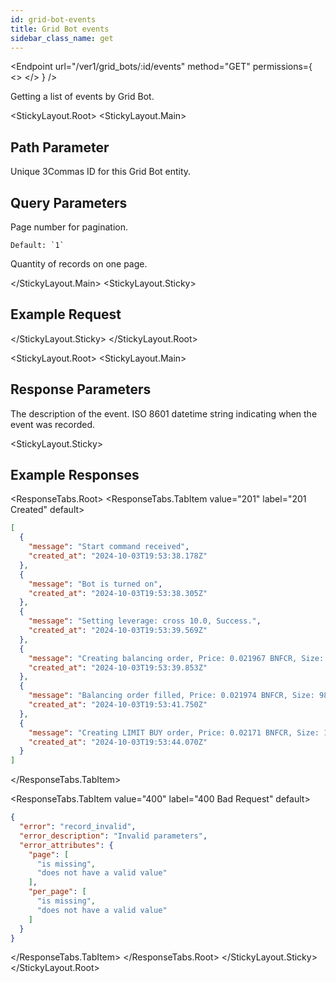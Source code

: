 ```yaml
---
id: grid-bot-events
title: Grid Bot events
sidebar_class_name: get
---
```



<Endpoint
  url="/ver1/grid_bots/:id/events"
  method="GET"
  permissions={
    <>
      <Permission title="Permission" description="BOTS_READ" />
      <Permission title="Security" description="SIGNED" />
    </>
  }
/>

Getting a list of events by Grid Bot.

<Separator />

<StickyLayout.Root>
<StickyLayout.Main>

## Path Parameter
<ApiParam name='id' type='integer' id="id" required>
   Unique 3Commas ID for this Grid Bot entity.
</ApiParam>

## Query Parameters
<ApiParam name='page' type='integer' id="page" required>
    Page number for pagination.

    Default: `1`
</ApiParam>
<ApiParam name='per_page' type='integer' id="per_page" required>
    Quantity of records on one page.

  <ParameterRange min={1} max={100} defaultVal={100} />
</ApiParam>

</StickyLayout.Main>
<StickyLayout.Sticky>
  
## Example Request

<NoContentEndpoint method="GET" endpoint="/ver1/grid_bots/2338357/events?page=1&per_page=10" />

</StickyLayout.Sticky>
</StickyLayout.Root>

<StickyLayout.Root>
<StickyLayout.Main>

## Response Parameters
<ApiParam name='message' type='string' id="message">   
    The description of the event.
</ApiParam>
<ApiParam name='created_at' type='string' id="created_at">   
    ISO 8601 datetime string indicating when the event was recorded.
</ApiParam>
</StickyLayout.Main>

<StickyLayout.Sticky>
## Example Responses

<ResponseTabs.Root>
<ResponseTabs.TabItem value="201" label="201 Created" default>

```json
[
  {
    "message": "Start command received",
    "created_at": "2024-10-03T19:53:38.178Z"
  },
  {
    "message": "Bot is turned on",
    "created_at": "2024-10-03T19:53:38.305Z"
  },
  {
    "message": "Setting leverage: cross 10.0, Success.",
    "created_at": "2024-10-03T19:53:39.569Z"
  },
  {
    "message": "Creating balancing order, Price: 0.021967 BNFCR, Size: 98.741665 BNFCR (4495.0 VETUSDT).",
    "created_at": "2024-10-03T19:53:39.853Z"
  },
  {
    "message": "Balancing order filled, Price: 0.021974 BNFCR, Size: 98.77216807 BNFCR (4495.0 VETUSDT).",
    "created_at": "2024-10-03T19:53:41.750Z"
  },
  {
    "message": "Creating LIMIT BUY order, Price: 0.02171 BNFCR, Size: 19.99491 BNFCR (921.0 VETUSDT), Current price: 0.021969 BNFCR, Success.",
    "created_at": "2024-10-03T19:53:44.070Z"
  }
]
```
</ResponseTabs.TabItem>

<ResponseTabs.TabItem value="400" label="400 Bad Request" default>

```json
{
  "error": "record_invalid",
  "error_description": "Invalid parameters",
  "error_attributes": {
    "page": [
      "is missing",
      "does not have a valid value"
    ],
    "per_page": [
      "is missing",
      "does not have a valid value"
    ]
  }
}
```
  </ResponseTabs.TabItem>
</ResponseTabs.Root>
</StickyLayout.Sticky>
</StickyLayout.Root>

